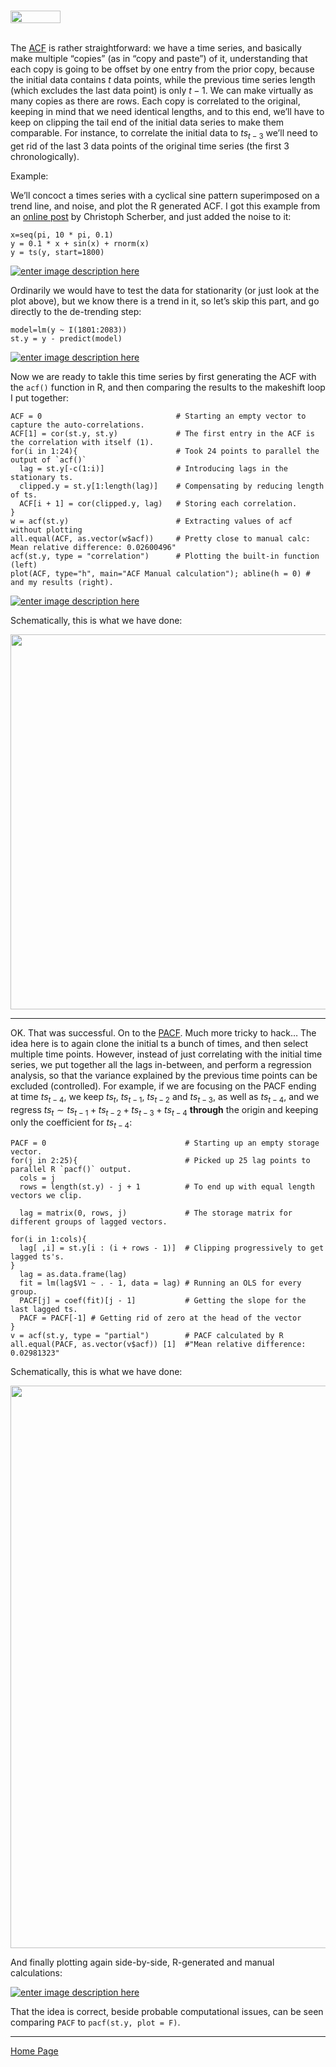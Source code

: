 <br>
<a href="http://rinterested.github.io/statistics/index.html">
<img HEIGHT="20" WIDTH="80" src="https://cloud.githubusercontent.com/assets/9312897/10556783/a27a26fa-745c-11e5-9b1a-2d5bd737387a.PNG"></a>
<br><br>

The [ACF](https://en.wikipedia.org/wiki/Autocorrelation) is rather straightforward: we have a time series, and basically make multiple "copies" (as in "copy and paste") of it, understanding that each copy is going to be offset by one entry from the prior copy, because the initial data contains $t$ data points, while the previous time series length (which excludes the last data point) is only $t-1$. We can make virtually as many copies as there are rows. Each copy is correlated to the original, keeping in mind that we need identical lengths, and to this end, we'll have to keep on clipping the tail end of the initial data series to make them comparable. For instance, to correlate the initial data to $ts_{t-3}$ we'll need to get rid of the last $3$ data points of the original time series (the first $3$ chronologically).

Example:

We'll concoct a times series with a cyclical sine pattern superimposed on a trend line, and noise, and plot the R generated ACF. I got this example from an [online post](http://www.christoph-scherber.de/content/Statistics%20Course%20files/A%20short%20introduction%20to%20time%20series%20analysis%20in%20R.pdf) by Christoph Scherber, and just added the noise to it:

    x=seq(pi, 10 * pi, 0.1)
    y = 0.1 * x + sin(x) + rnorm(x)
    y = ts(y, start=1800)
[![enter image description here][1]][1]

Ordinarily we would have to test the data for stationarity (or just look at the plot above), but we know there is a trend in it, so let's skip this part, and go directly to the de-trending step:

    model=lm(y ~ I(1801:2083))
    st.y = y - predict(model)

[![enter image description here][2]][2]

Now we are ready to takle this time series by first generating the ACF with the `acf()` function in R, and then comparing the results to the makeshift loop I put together:

    ACF = 0                              # Starting an empty vector to capture the auto-correlations.
    ACF[1] = cor(st.y, st.y)             # The first entry in the ACF is the correlation with itself (1).
    for(i in 1:24){                      # Took 24 points to parallel the output of `acf()`
      lag = st.y[-c(1:i)]                # Introducing lags in the stationary ts.
      clipped.y = st.y[1:length(lag)]    # Compensating by reducing length of ts.
      ACF[i + 1] = cor(clipped.y, lag)   # Storing each correlation.
    }
    w = acf(st.y)                        # Extracting values of acf without plotting
    all.equal(ACF, as.vector(w$acf))     # Pretty close to manual calc: Mean relative difference: 0.02600496"
    acf(st.y, type = "correlation")      # Plotting the built-in function (left)
    plot(ACF, type="h", main="ACF Manual calculation"); abline(h = 0) # and my results (right).

[![enter image description here][3]][3]


Schematically, this is what we have done:

<img WIDTH="600" src="https://cloud.githubusercontent.com/assets/9312897/21581281/6cb354fc-cff9-11e6-9b1f-8c75bee5769f.png">

----------


OK. That was successful. On to the [PACF](https://en.wikipedia.org/wiki/Partial_autocorrelation_function). Much more tricky to hack... The idea here is to again clone the initial ts a bunch of times, and then select multiple time points. However, instead of just correlating with the initial time series, we put together all the lags in-between, and perform a regression analysis, so that the variance explained by the previous time points can be excluded (controlled). For example, if we are focusing on the PACF ending at time $ts_{t-4}$, we keep $ts_t$, $ts_{t-1}$, $ts_{t-2}$ and $ts_{t-3}$, as well as $ts_{t-4}$, and we regress $ts_t \sim ts_{t-1} + ts_{t-2} + ts_{t-3}+ts_{t-4}$ **through** the origin and keeping only the coefficient for $ts_{t-4}$:

    PACF = 0                               # Starting up an empty storage vector.
    for(j in 2:25){                        # Picked up 25 lag points to parallel R `pacf()` output.
      cols = j        
      rows = length(st.y) - j + 1          # To end up with equal length vectors we clip.
      
      lag = matrix(0, rows, j)             # The storage matrix for different groups of lagged vectors.
      
    for(i in 1:cols){
      lag[ ,i] = st.y[i : (i + rows - 1)]  # Clipping progressively to get lagged ts's.
    }
      lag = as.data.frame(lag)
      fit = lm(lag$V1 ~ . - 1, data = lag) # Running an OLS for every group.
      PACF[j] = coef(fit)[j - 1]           # Getting the slope for the last lagged ts.
      PACF = PACF[-1] # Getting rid of zero at the head of the vector
    }
    v = acf(st.y, type = "partial")        # PACF calculated by R
    all.equal(PACF, as.vector(v$acf)) [1]  #"Mean relative difference: 0.02981323"
    
    
Schematically, this is what we have done:

<img WIDTH="900" src="https://cloud.githubusercontent.com/assets/9312897/21581447/63055246-d000-11e6-99e9-66dd72ffd048.png">

And finally plotting again side-by-side, R-generated and manual calculations:

[![enter image description here][4]][4]

That the idea is correct, beside probable computational issues, can be seen comparing `PACF` to `pacf(st.y, plot = F)`.

  [1]: http://i.stack.imgur.com/lSjTT.png
  [2]: http://i.stack.imgur.com/DQpvt.png
  [3]: http://i.stack.imgur.com/5MH8v.png
  [4]: http://i.stack.imgur.com/oYQ2w.png
  
---

<a href="http://rinterested.github.io/statistics/index.html">Home Page</a>
